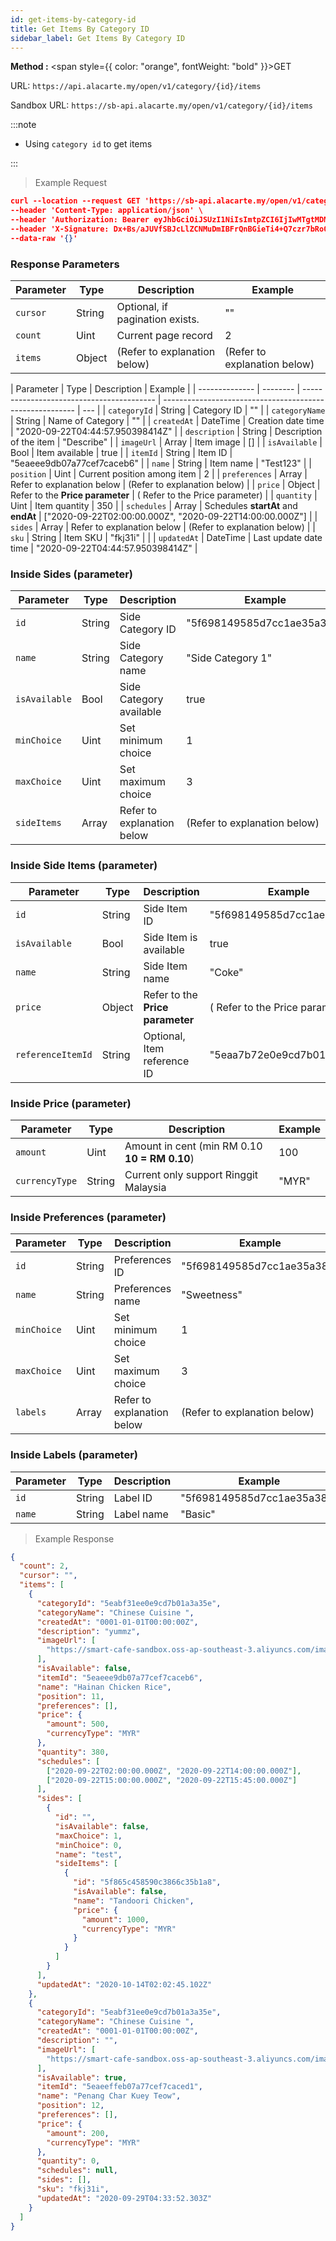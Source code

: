 ```yaml
---
id: get-items-by-category-id
title: Get Items By Category ID
sidebar_label: Get Items By Category ID
---
```



**Method :** <span style={{ color: "orange", fontWeight: "bold" }}>GET</span><br/>

URL: `https://api.alacarte.my/open/v1/category/{id}/items`<br/>

Sandbox URL: `https://sb-api.alacarte.my/open/v1/category/{id}/items`

:::note

- Using `category id` to get items

:::

> Example Request

```json
curl --location --request GET 'https://sb-api.alacarte.my/open/v1/category/{id}/items' \
--header 'Content-Type: application/json' \
--header 'Authorization: Bearer eyJhbGciOiJSUzI1NiIsImtpZCI6IjIwMTgtMDMtMTMiLCJ0eXAiOiJKV1QifQ.eyJhdWQiOlsiYXBpX2NsaWVudEBFaGNLQzA5QmRYUm9RMnhwWlc1MEVKTE42dFdBMG82MEx3Il0sImV4cCI6MTYwMzI1NDU2OSwiaWF0IjoxNjAwNjYyNTY5LCJpc3MiOiJodHRwczovL3NiLW9hdXRoLnJldmVudWVtb25zdGVyLm15IiwianRpIjoiRWh3S0VFOUJkWFJvUVdOalpYTnpWRzlyWlc0UTZNenR5b1RFckpzVyIsIm5iZiI6MTYwMDY2MjU2OSwic3ViIjoiRWhRS0NFMWxjbU5vWVc1MEVKWFZ6ZDN3cmFxVE9SSVFDZ1JWYzJWeUVJeUpxSXp2eU1QVmNRIn0.H3G6UDX7sR9EXtTMNs4Q2OHdhUGIhhCfdlAeOpywH4rDuVOcWXXwzF4Imbx8E7I10vFAJpwYZrEkCWCdCCw-WV11y9VT5kP6k75CeS-ZPMOLcKnC5iFT7vEi07r6ovwty9erlcZeXrtrmEIn3rnLva-dxSg3vZ2MyymoNDk-kV7ltXnkoWW4jtXRls6siLhxeY__8kXn2qa0ojVX4Nm6HmzN_vgi-RKSmToMgsdzTF94Y61QVBWhZfolD2-JpHx4qNlklcUdv8HOJ1QHHWpyoJytaJmvr3GJ5G399LbcTLwxB1p2qPg7z4hpoGNu4AP-ybRJVC3P9q9OscQYDNX-dA' \
--header 'X-Signature: Dx+Bs/aJUVfSBJcLlZCNMuDmIBFrQnBGieTi4+Q7czr7bRo0ENvjtXmmObs1pYHdzWPisD69RUIQSldFSwaWQlMgLtQCNRLJlfZAQn+ziPyBY+NrscCLIfT73AH7ZiHK743n+BsQfV5c97mTcPpEYQx/vQbwZp41wms6CymKpjqyKCgx6Ry0eYFH/0pN2FsFumCRO0vkbSf5aAHGnsPvfiIx2LzfxcpoDNrDdT8SY3zDJdJcCnMWbsBxNVvdazTPDHFDznjcUDWTN4RC+qK6PUcFCklwUz7iNM47QWu2e1ccxLP0YBec5M3xVFk+oXJPIIfCD8vK4l5ebQkl+FfNxw==' \
--data-raw '{}'
```

### Response Parameters

| Parameter | Type   | Description                     | Example                      |
| --------- | ------ | ------------------------------- | ---------------------------- |
| `cursor`  | String | Optional, if pagination exists. | ""                           |
| `count`   | Uint   | Current page record             | 2                            |
| `items`   | Object | (Refer to explanation below)    | (Refer to explanation below) |

| Parameter      | Type     | Description                               | Example                                                  |
| -------------- | -------- | ----------------------------------------- | -------------------------------------------------------- | --- |
| `categoryId`   | String   | Category ID                               | ""                                                       |
| `categoryName` | String   | Name of Category                          | ""                                                       |
| `createdAt`    | DateTime | Creation date time                        | "2020-09-22T04:44:57.950398414Z"                         |
| `description`  | String   | Description of the item                   | "Describe"                                               |
| `imageUrl`     | Array    | Item image                                | []                                                       |
| `isAvailable`  | Bool     | Item available                            | true                                                     |
| `itemId`       | String   | Item ID                                   | "5eaeee9db07a77cef7caceb6"                               |
| `name`         | String   | Item name                                 | "Test123"                                                |
| `position`     | Uint     | Current position among item               | 2                                                        |
| `preferences`  | Array    | Refer to explanation below                | (Refer to explanation below)                             |
| `price`        | Object   | Refer to the <b>Price parameter</b>       | ( Refer to the Price parameter)                          |
| `quantity`     | Uint     | Item quantity                             | 350                                                      |
| `schedules`    | Array    | Schedules <b>startAt</b> and <b>endAt</b> | ["2020-09-22T02:00:00.000Z", "2020-09-22T14:00:00.000Z"] |
| `sides`        | Array    | Refer to explanation below                | (Refer to explanation below)                             |
| `sku`          | String   | Item SKU                                  | "fkj31i"                                                 |     |
| `updatedAt`    | DateTime | Last update date time                     | "2020-09-22T04:44:57.950398414Z"                         |

### Inside Sides (parameter)

| Parameter     | Type   | Description                | Example                      |
| ------------- | ------ | -------------------------- | ---------------------------- |
| `id`          | String | Side Category ID           | "5f698149585d7cc1ae35a395"   |
| `name`        | String | Side Category name         | "Side Category 1"            |
| `isAvailable` | Bool   | Side Category available    | true                         |
| `minChoice`   | Uint   | Set minimum choice         | 1                            |
| `maxChoice`   | Uint   | Set maximum choice         | 3                            |
| `sideItems`   | Array  | Refer to explanation below | (Refer to explanation below) |

### Inside Side Items (parameter)

| Parameter         | Type   | Description                         | Example                         |
| ----------------- | ------ | ----------------------------------- | ------------------------------- |
| `id`              | String | Side Item ID                        | "5f698149585d7cc1ae35a392"      |
| `isAvailable`     | Bool   | Side Item is available              | true                            |
| `name`            | String | Side Item name                      | "Coke"                          |
| `price`           | Object | Refer to the <b>Price parameter</b> | ( Refer to the Price parameter) |
| `referenceItemId` | String | Optional, Item reference ID         | "5eaa7b72e0e9cd7b01a3a2b2"      |

### Inside Price (parameter)

| Parameter      | Type   | Description                                      | Example |
| -------------- | ------ | ------------------------------------------------ | ------- |
| `amount`       | Uint   | Amount in cent (min RM 0.10 <b>10 = RM 0.10</b>) | 100     |
| `currencyType` | String | Current only support Ringgit Malaysia            | "MYR"   |

### Inside Preferences (parameter)

| Parameter   | Type   | Description                | Example                      |
| ----------- | ------ | -------------------------- | ---------------------------- |
| `id`        | String | Preferences ID             | "5f698149585d7cc1ae35a38d"   |
| `name`      | String | Preferences name           | "Sweetness"                  |
| `minChoice` | Uint   | Set minimum choice         | 1                            |
| `maxChoice` | Uint   | Set maximum choice         | 3                            |
| `labels`    | Array  | Refer to explanation below | (Refer to explanation below) |

### Inside Labels (parameter)

| Parameter | Type   | Description | Example                    |
| --------- | ------ | ----------- | -------------------------- |
| `id`      | String | Label ID    | "5f698149585d7cc1ae35a38e" |
| `name`    | String | Label name  | "Basic"                    |

> Example Response

```json
{
  "count": 2,
  "cursor": "",
  "items": [
    {
      "categoryId": "5eabf31ee0e9cd7b01a3a35e",
      "categoryName": "Chinese Cuisine ",
      "createdAt": "0001-01-01T00:00:00Z",
      "description": "yummz",
      "imageUrl": [
        "https://smart-cafe-sandbox.oss-ap-southeast-3.aliyuncs.com/images/4118165203679668885/3b198791-fedb-426e-98ef-adb8cd3d6718"
      ],
      "isAvailable": false,
      "itemId": "5eaeee9db07a77cef7caceb6",
      "name": "Hainan Chicken Rice",
      "position": 11,
      "preferences": [],
      "price": {
        "amount": 500,
        "currencyType": "MYR"
      },
      "quantity": 380,
      "schedules": [
        ["2020-09-22T02:00:00.000Z", "2020-09-22T14:00:00.000Z"],
        ["2020-09-22T15:00:00.000Z", "2020-09-22T15:45:00.000Z"]
      ],
      "sides": [
        {
          "id": "",
          "isAvailable": false,
          "maxChoice": 1,
          "minChoice": 0,
          "name": "test",
          "sideItems": [
            {
              "id": "5f865c458590c3866c35b1a8",
              "isAvailable": false,
              "name": "Tandoori Chicken",
              "price": {
                "amount": 1000,
                "currencyType": "MYR"
              }
            }
          ]
        }
      ],
      "updatedAt": "2020-10-14T02:02:45.102Z"
    },
    {
      "categoryId": "5eabf31ee0e9cd7b01a3a35e",
      "categoryName": "Chinese Cuisine ",
      "createdAt": "0001-01-01T00:00:00Z",
      "description": "",
      "imageUrl": [
        "https://smart-cafe-sandbox.oss-ap-southeast-3.aliyuncs.com/images/4118165203679668885/16af5d54-f96b-42eb-9d73-6cc9ff220d92"
      ],
      "isAvailable": true,
      "itemId": "5eaeeffeb07a77cef7caced1",
      "name": "Penang Char Kuey Teow",
      "position": 12,
      "preferences": [],
      "price": {
        "amount": 200,
        "currencyType": "MYR"
      },
      "quantity": 0,
      "schedules": null,
      "sides": [],
      "sku": "fkj31i",
      "updatedAt": "2020-09-29T04:33:52.303Z"
    }
  ]
}
```
